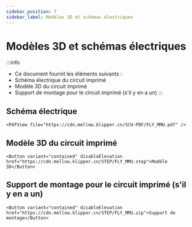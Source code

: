 ```yaml
---
sidebar_position: 7
sidebar_label: Modèles 3D et schémas électriques
---
```


# Modèles 3D et schémas électriques

:::info
* Ce document fournit les éléments suivants :
* Schéma électrique du circuit imprimé
* Modèle 3D du circuit imprimé
* Support de montage pour le circuit imprimé (s'il y en a un)
:::

## Schéma électrique

    <PdfView file="https://cdn.mellow.klipper.cn/SCH-PDF/FLY_MMU.pdf" />


## Modèle 3D du circuit imprimé

    <Button variant="contained" disableElevation href="https://cdn.mellow.klipper.cn/STEP/FLY_MMU.step">Modèle 3D</Button>


## Support de montage pour le circuit imprimé (s'il y en a un)

    <Button variant="contained" disableElevation href="https://cdn.mellow.klipper.cn/STEP/FLY_MMU.zip">Support de montage</Button>